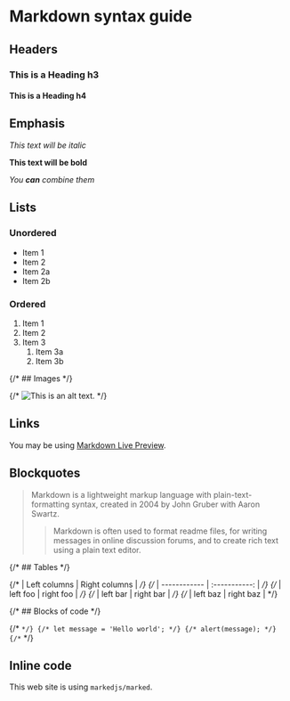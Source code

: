 # Markdown syntax guide

## Headers

### This is a Heading h3

#### This is a Heading h4

## Emphasis

_This text will be italic_

**This text will be bold**

_You **can** combine them_

## Lists

### Unordered

- Item 1
- Item 2
- Item 2a
- Item 2b

### Ordered

1. Item 1
2. Item 2
3. Item 3
   1. Item 3a
   2. Item 3b

{/* ## Images */}

{/* ![This is an alt text.](/image/sample.webp "This is a sample image.") */}

## Links

You may be using [Markdown Live Preview](https://markdownlivepreview.com/).

## Blockquotes

> Markdown is a lightweight markup language with plain-text-formatting syntax, created in 2004 by John Gruber with Aaron Swartz.
>
> > Markdown is often used to format readme files, for writing messages in online discussion forums, and to create rich text using a plain text editor.

{/* ## Tables */}

{/* | Left columns | Right columns | */}
{/* | ------------ | :-----------: | */}
{/* | left foo     |   right foo   | */}
{/* | left bar     |   right bar   | */}
{/* | left baz     |   right baz   | */}

{/* ## Blocks of code */}

{/* ``` */}
{/* let message = 'Hello world'; */}
{/* alert(message); */}
{/* ``` */}

## Inline code

This web site is using `markedjs/marked`.
